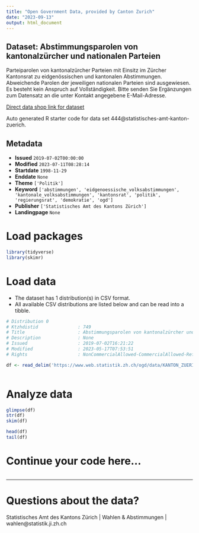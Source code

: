 ```yaml
---
title: "Open Government Data, provided by Canton Zurich"
date: "2023-09-13"
output: html_document
---
```


## Dataset: Abstimmungsparolen von kantonalzürcher und nationalen Parteien

Parteiparolen von kantonalzürcher Parteien mit Einsitz im Zürcher Kantonsrat zu eidgenössischen und kantonalen Abstimmungen. Abweichende Parolen der jeweiligen nationalen Parteien sind ausgewiesen. Es besteht kein Anspruch auf Vollständigkeit. Bitte senden Sie Ergänzungen zum Datensatz an die unter Kontakt angegebene E-Mail-Adresse.

[Direct data shop link for dataset](https://www.zh.ch/de/politik-staat/opendata.html#/datasets/444@statistisches-amt-kanton-zuerich)

Auto generated R starter code for data set 444@statistisches-amt-kanton-zuerich.

## Metadata

- **Issued** `2019-07-02T00:00:00`
- **Modified** `2023-07-11T08:28:14`
- **Startdate** `1998-11-29`
- **Enddate** `None`
- **Theme** `['Politik']`
- **Keyword** `['abstimmungen', 'eidgenoessische_volksabstimmungen', 'kantonale_volksabstimmungen', 'kantonsrat', 'politik', 'regierungsrat', 'demokratie', 'ogd']`
- **Publisher** `['Statistisches Amt des Kantons Zürich']`
- **Landingpage** `None`


# Load packages

```r

library(tidyverse)
library(skimr)

```

# Load data

-   The dataset has 1 distribution(s) in CSV format.
-   All available CSV distributions are listed below and can be read into a tibble.

```r

# Distribution 0
# Ktzhdistid               : 749
# Title                    : Abstimmungsparolen von kantonalzürcher und nationalen Parteien
# Description              : None
# Issued                   : 2019-07-02T16:21:22
# Modified                 : 2023-05-17T07:53:51
# Rights                   : NonCommercialAllowed-CommercialAllowed-ReferenceRequired

df <- read_delim('https://www.web.statistik.zh.ch/ogd/data/KANTON_ZUERICH_abstimmungsparolen.csv')



```

# Analyze data

```r

glimpse(df)
str(df)
skim(df)

head(df)
tail(df)

```

# Continue your code here...

```r

```

------------------------------------------------------------------------

# Questions about the data?

Statistisches Amt des Kantons Zürich | Wahlen & Abstimmungen | wahlen@statistik.ji.zh.ch
